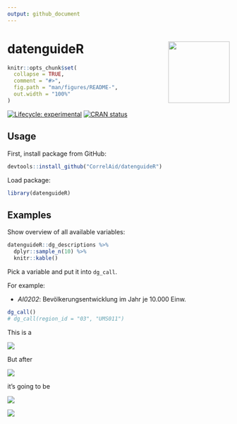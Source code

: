 ```yaml
---
output: github_document
---
```


<!-- README.md is generated from README.Rmd. Please edit that file -->

# datenguideR <img src='man/figures/logo.png' align="right" height="139" />


```r
knitr::opts_chunk$set(
  collapse = TRUE,
  comment = "#>",
  fig.path = "man/figures/README-",
  out.width = "100%"
)


```


<!-- badges: start -->
[![Lifecycle: experimental](https://img.shields.io/badge/lifecycle-experimental-orange.svg)](https://www.tidyverse.org/lifecycle/#experimental)
[![CRAN status](https://www.r-pkg.org/badges/version/Projects)](https://cran.r-project.org/package=Projects)
<!-- badges: end -->


## Usage

First, install package from GitHub:

```r
devtools::install_github("CorrelAid/datenguideR")
```


Load package:

```r
library(datenguideR)
```



## Examples

Show overview of all available variables:

```r
datenguideR::dg_descriptions %>%
  dplyr::sample_n(10) %>% 
  knitr::kable()
```

Pick a variable and put it into `dg_call`.

For example:

+ *AI0202*: Bevölkerungsentwicklung im Jahr je 10.000 Einw.


```r
dg_call()
# dg_call(region_id = "03", "UMS011")
```



This is a

![](http://www.wipsociology.org/wp-content/uploads/2017/12/banner.png)

But after 

![](https://media1.tenor.com/images/72bf7922ac0b07b2f7f8f630e4ae01d2/tenor.gif?itemid=11364811)

it's going to be 

![](https://media.giphy.com/media/5fQyd7jM58m5y/giphy.gif)


![](https://media.giphy.com/media/26n6xUPFFv1DtdO80/giphy.gif)


